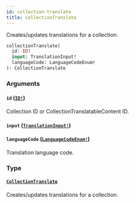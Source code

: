 ```yaml
---
id: collection-translate
title: collectionTranslate
---
```


Creates/updates translations for a collection.

```graphql
collectionTranslate(
  id: ID!
  input: TranslationInput!
  languageCode: LanguageCodeEnum!
): CollectionTranslate

```

### Arguments

#### `id` ([`ID!`](../../../developer/api-reference/scalars/id))

Collection ID or CollectionTranslatableContent ID.

#### `input` ([`TranslationInput!`](../../../developer/api-reference/inputs/translation-input))

#### `languageCode` ([`LanguageCodeEnum!`](../../../developer/api-reference/enums/language-code-enum))

Translation language code.

### Type

#### [`CollectionTranslate`](../../../developer/api-reference/objects/collection-translate)

Creates/updates translations for a collection.
